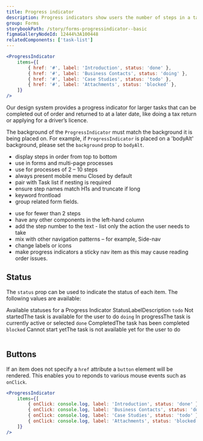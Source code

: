 ```yaml
---
title: Progress indicator
description: Progress indicators show users the number of steps in a task, where they are up to in the process and how much is left to do.
group: Forms
storybookPath: /story/forms-progressindicator--basic
figmaGalleryNodeId: 12444%3A100448
relatedComponents: ['task-list']
---
```


```jsx live
<ProgressIndicator
	items={[
		{ href: '#', label: 'Introduction', status: 'done' },
		{ href: '#', label: 'Business Contacts', status: 'doing' },
		{ href: '#', label: 'Case Studies', status: 'todo' },
		{ href: '#', label: 'Attachments', status: 'blocked' },
	]}
/>
```

Our design system provides a progress indicator for larger tasks that can be completed out of order and returned to at a later date, like doing a tax return or applying for a driver’s licence.

The background of the `ProgressIndicator` must match the background it is being placed on. For example, if `ProgressIndicator` is placed on a 'bodyAlt' background, please set the `background` prop to `bodyAlt`.

<DoHeading />

- display steps in order from top to bottom
- use in forms and multi-page processes
- use for processes of 2 – 10 steps
- always present mobile menu Closed by default
- pair with Task list if nesting is required
- ensure step names match H1s and truncate if long
- keyword frontload
- group related form fields.

<DontHeading />

- use for fewer than 2 steps
- have any other components in the left-hand column
- add the step number to the text - list only the action the user needs to take
- mix with other navigation patterns – for example, Side-nav
- change labels or icons
- make progress indicators a sticky nav item as this may cause reading order issues.

## Status

The `status` prop can be used to indicate the status of each item. The following values are available:

<Table>
	<TableCaption>Available statuses for a Progress Indicator</TableCaption>
	<TableHead>
		<tr>
			<TableHeader scope="col">Status</TableHeader>
			<TableHeader scope="col">Label</TableHeader>
			<TableHeader scope="col">Description</TableHeader>
		</tr>
	</TableHead>
	<TableBody>
		<tr>
			<TableCell>
				<code>todo</code>
			</TableCell>
			<TableCell>Not started</TableCell>
			<TableCell>The task is available for the user to do</TableCell>
		</tr>
		<tr>
			<TableCell>
				<code>doing</code>
			</TableCell>
			<TableCell>In progress</TableCell>
			<TableCell>The task is currently active or selected</TableCell>
		</tr>
		<tr>
			<TableCell>
				<code>done</code>
			</TableCell>
			<TableCell>Completed</TableCell>
			<TableCell>The task has been completed</TableCell>
		</tr>
		<tr>
			<TableCell>
				<code>blocked</code>
			</TableCell>
			<TableCell>Cannot start yet</TableCell>
			<TableCell>The task is not available yet for the user to do</TableCell>
		</tr>
	</TableBody>
</Table>

## Buttons

If an item does not specify a `href` attribute a `button` element will be rendered. This enables you to reponds to various mouse events such as `onClick`.

```jsx live
<ProgressIndicator
	items={[
		{ onClick: console.log, label: 'Introduction', status: 'done' },
		{ onClick: console.log, label: 'Business Contacts', status: 'doing' },
		{ onClick: console.log, label: 'Case Studies', status: 'todo' },
		{ onClick: console.log, label: 'Attachments', status: 'blocked' },
	]}
/>
```
